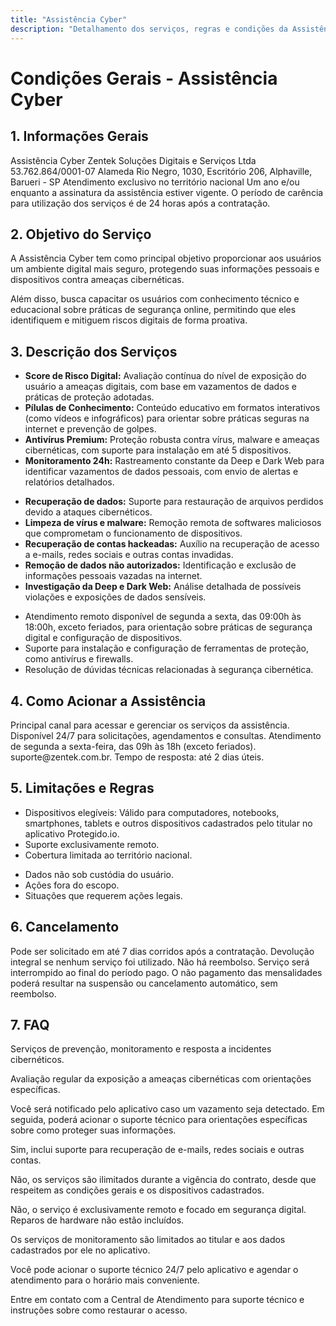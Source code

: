 ```yaml
---
title: "Assistência Cyber"
description: "Detalhamento dos serviços, regras e condições da Assistência Cyber oferecida pela Zentek."
---
```


# Condições Gerais - Assistência Cyber

## 1. Informações Gerais

<AccordionGroup>
  <Accordion title="Nome do Serviço">
    Assistência Cyber
  </Accordion>
  <Accordion title="Responsável">
    Zentek Soluções Digitais e Serviços Ltda
  </Accordion>
  <Accordion title="CNPJ">
    53.762.864/0001-07
  </Accordion>
  <Accordion title="Endereço">
    Alameda Rio Negro, 1030, Escritório 206, Alphaville, Barueri - SP
  </Accordion>
  <Accordion title="Abrangência Geográfica">
    Atendimento exclusivo no território nacional
  </Accordion>
  <Accordion title="Vigência">
    Um ano e/ou enquanto a assinatura da assistência estiver vigente.
  </Accordion>
  <Accordion title="Carência">
    O período de carência para utilização dos serviços é de 24 horas após a contratação.
  </Accordion>
</AccordionGroup>

## 2. Objetivo do Serviço

A Assistência Cyber tem como principal objetivo proporcionar aos usuários um ambiente digital mais seguro, protegendo suas informações pessoais e dispositivos contra ameaças cibernéticas. 

<CalloutBox type="info">
Além disso, busca capacitar os usuários com conhecimento técnico e educacional sobre práticas de segurança online, permitindo que eles identifiquem e mitiguem riscos digitais de forma proativa.
</CalloutBox>

## 3. Descrição dos Serviços

<AccordionGroup>

<Accordion title="3.1 Prevenção">
  <ul>
    <li><strong>Score de Risco Digital:</strong> Avaliação contínua do nível de exposição do usuário a ameaças digitais, com base em vazamentos de dados e práticas de proteção adotadas.</li>
    <li><strong>Pílulas de Conhecimento:</strong> Conteúdo educativo em formatos interativos (como vídeos e infográficos) para orientar sobre práticas seguras na internet e prevenção de golpes.</li>
    <li><strong>Antivírus Premium:</strong> Proteção robusta contra vírus, malware e ameaças cibernéticas, com suporte para instalação em até 5 dispositivos.</li>
    <li><strong>Monitoramento 24h:</strong> Rastreamento constante da Deep e Dark Web para identificar vazamentos de dados pessoais, com envio de alertas e relatórios detalhados.</li>
  </ul>
</Accordion>

<Accordion title="3.2 Resposta a Incidentes">
  <ul>
    <li><strong>Recuperação de dados:</strong> Suporte para restauração de arquivos perdidos devido a ataques cibernéticos.</li>
    <li><strong>Limpeza de vírus e malware:</strong> Remoção remota de softwares maliciosos que comprometam o funcionamento de dispositivos.</li>
    <li><strong>Recuperação de contas hackeadas:</strong> Auxílio na recuperação de acesso a e-mails, redes sociais e outras contas invadidas.</li>
    <li><strong>Remoção de dados não autorizados:</strong> Identificação e exclusão de informações pessoais vazadas na internet.</li>
    <li><strong>Investigação da Deep e Dark Web:</strong> Análise detalhada de possíveis violações e exposições de dados sensíveis.</li>
  </ul>
</Accordion>

<Accordion title="3.3 Suporte Técnico Especializado">
  <ul>
    <li>Atendimento remoto disponível de segunda a sexta, das 09:00h às 18:00h, exceto feriados, para orientação sobre práticas de segurança digital e configuração de dispositivos.</li>
    <li>Suporte para instalação e configuração de ferramentas de proteção, como antivírus e firewalls.</li>
    <li>Resolução de dúvidas técnicas relacionadas à segurança cibernética.</li>
  </ul>
</Accordion>

</AccordionGroup>

## 4. Como Acionar a Assistência

<AccordionGroup>
  <Accordion title="Aplicativo Protegido.io">
    Principal canal para acessar e gerenciar os serviços da assistência. Disponível 24/7 para solicitações, agendamentos e consultas.
  </Accordion>
  <Accordion title="Central de Atendimento">
    Atendimento de segunda a sexta-feira, das 09h às 18h (exceto feriados).
  </Accordion>
  <Accordion title="E-mail de Suporte">
    suporte@zentek.com.br. Tempo de resposta: até 2 dias úteis.
  </Accordion>
</AccordionGroup>

## 5. Limitações e Regras

<AccordionGroup>
  <Accordion title="Limitações dos Serviços">
    <ul>
      <li>Dispositivos elegíveis: Válido para computadores, notebooks, smartphones, tablets e outros dispositivos cadastrados pelo titular no aplicativo Protegido.io.</li>
      <li>Suporte exclusivamente remoto.</li>
      <li>Cobertura limitada ao território nacional.</li>
    </ul>
  </Accordion>
  <Accordion title="Exclusões">
    <ul>
      <li>Dados não sob custódia do usuário.</li>
      <li>Ações fora do escopo.</li>
      <li>Situações que requerem ações legais.</li>
    </ul>
  </Accordion>
</AccordionGroup>

## 6. Cancelamento

<AccordionGroup>
  <Accordion title="Cancelamento por Arrependimento">
    Pode ser solicitado em até 7 dias corridos após a contratação. Devolução integral se nenhum serviço foi utilizado.
  </Accordion>
  <Accordion title="Cancelamento após o Período de Arrependimento">
    Não há reembolso. Serviço será interrompido ao final do período pago.
  </Accordion>
  <Accordion title="Cancelamento por Inadimplência">
    O não pagamento das mensalidades poderá resultar na suspensão ou cancelamento automático, sem reembolso.
  </Accordion>
</AccordionGroup>

## 7. FAQ

<AccordionGroup>

<Accordion title="O que está incluído na Assistência Cyber?">
  <p>Serviços de prevenção, monitoramento e resposta a incidentes cibernéticos.</p>
</Accordion>

<Accordion title="Como funciona o Score de Risco Digital?">
  <p>Avaliação regular da exposição a ameaças cibernéticas com orientações específicas.</p>
</Accordion>

<Accordion title="O que fazer em caso de vazamento de dados pessoais?">
  <p>Você será notificado pelo aplicativo caso um vazamento seja detectado. Em seguida, poderá acionar o suporte técnico para orientações específicas sobre como proteger suas informações.</p>
</Accordion>

<Accordion title="O serviço cobre recuperação de contas hackeadas?">
  <p>Sim, inclui suporte para recuperação de e-mails, redes sociais e outras contas.</p>
</Accordion>

<Accordion title="Existe limite de utilização dos serviços?">
  <p>Não, os serviços são ilimitados durante a vigência do contrato, desde que respeitem as condições gerais e os dispositivos cadastrados.</p>
</Accordion>

<Accordion title="A assistência cobre danos físicos aos dispositivos?">
  <p>Não, o serviço é exclusivamente remoto e focado em segurança digital. Reparos de hardware não estão incluídos.</p>
</Accordion>

<Accordion title="É possível monitorar dados de familiares?">
  <p>Os serviços de monitoramento são limitados ao titular e aos dados cadastrados por ele no aplicativo.</p>
</Accordion>

<Accordion title="Como posso receber suporte técnico?">
  <p>Você pode acionar o suporte técnico 24/7 pelo aplicativo e agendar o atendimento para o horário mais conveniente.</p>
</Accordion>

<Accordion title="O que fazer caso eu não consiga acessar o aplicativo?">
  <p>Entre em contato com a Central de Atendimento para suporte técnico e instruções sobre como restaurar o acesso.</p>
</Accordion>

</AccordionGroup>
